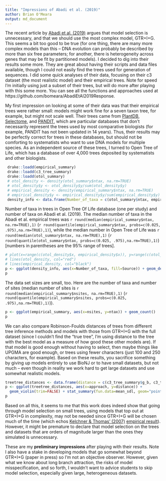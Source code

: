 ```yaml
---
title: "Impressions of Abadi et al. (2019)"
author: Brian O'Meara
output: md_document
---
```


The recent article by [Abadi et al. (2019)](https://doi.org/10.1038/s41467-019-08822-w) argues that model selection is unnecessary, and that we should use the most complex model, GTR+I+G. This seems a bit too good to be true (for one thing, there are many more complex models than this -- DNA evolution can probably be described by more than six free parameters; for another, there is heterogeneity across genes that may be fit by partitioned models). I decided to dig into their results some more. They are great about having their scripts and data files available, though I could not easily find the trees used for generation of sequences. I did some quick analyses of their data, focusing on their c3 dataset (the most realistic model) and their empirical trees. Note for speed I'm initially using just a subset of their trees, but will do more after playing with this some more. You can see all the functions and approaches used at https://github.com/bomeara/AbadiEtAl2019Response.

My first impression on looking at some of their data was that their empirical trees were rather small: models might work fine for a seven taxon tree, for example, but might not scale well. Their trees came from [PlantDB](http://www.plantgdb.org/), [Selectome](https://selectome.unil.ch/), and [PANDIT](https://www.ebi.ac.uk/research/goldman/software/pandit), which are particular databases that don't necessarily represent the trees used by most comparative biologists (for example, PANDIT has not been updated in 14 years). Thus, their results may be perfectly correct for trees in these databases, but should not be comforting to systematists who want to use DNA models for multiple species. As an independent source of these trees, I turned to Open Tree of Life, which has a database of over 4,000 trees deposited by systematists and other biologists.

```r
 drake::loadd(empirical_summary)
 drake::loadd(c3_tree_summary)
 drake::loadd(otol_summary)
 # otol_density <- density(otol_summary$ntax, na.rm=TRUE)
 # otol_density$y <- otol_density$y/sum(otol_density$y)
 # empirical_density <- density(empirical_summary$ntax, na.rm=TRUE)
 # empirical_density$y <- empirical_density$y/sum(empirical_density$y)
 density_info <- data.frame(Number_of_taxa = c(otol_summary$ntax, empirical_summary$ntax), Source=c(rep("Open Tree of Life", nrow(otol_summary)), rep("Abadi et al. empirical", nrow(empirical_summary))))
```

Number of taxa in trees in Open Tree Of Life database (one per study) and number of taxa on Abadi et al. (2019). The median number of taxa in the Abadi et al. empirical trees was `r round(median(empirical_summary$ntax, na.rm=TRUE),1)` (`r round(quantile(empirical_summary$ntax, probs=c(0.025, .975),na.rm=TRUE),1)`), while the median number in Open Tree of Life was `r round(median(otol_summary$ntax, na.rm=TRUE),1)` (`r round(quantile(otol_summary$ntax, probs=c(0.025, .975),na.rm=TRUE),1)`) [numbers in parentheses are the 95% range of trees].

```r
# plot(x=range(c(otol_density$x, empirical_density$x)), y=range(c(otol_density$y, empirical_density$y)), type="n", log="x", xlab="Number of taxa", ylab="Proportion of trees", bty="n")
# lines(otol_density, col="red")
# lines(empirical_density, col="black")
p <- ggplot(density_info, aes(x=Number_of_taxa, fill=Source)) + geom_density(alpha=.2) + scale_x_continuous(trans='log10')
p
```

The data set sizes are small, too. Here are the number of taxa and number of sites (median number of sites is `r round(median(empirical_summary$nsites, na.rm=TRUE),1)` (`r round(quantile(empirical_summary$nsites, probs=c(0.025, .975),na.rm=TRUE),1)`)).

```r
p <- ggplot(empirical_summary, aes(x=nsites, y=ntax)) + geom_count()
p
```

We can also compare Robinson-Foulds distances of trees from different tree inference methods and models with those from GTR+I+G with the full dataset (since I couldn't find the "true tree", I'm using distance to the tree with the best model as a measure of how good these other models are). If that model is good enough without having to select, then maybe things like UPGMA are good enough, or trees using fewer characters (just 100 and 250 characters, for example). Based on these results, you sacrifice something by giving up models entirely to use BioNJ or to have small datasets, but not much -- even though in reality we work hard to get large datasets and use somewhat realistic models.

```r
treetree_distances <- data.frame(distance = c(c3_tree_summary$g_b, c3_tree_summary$g_u, c3_tree_summary$g_jc, c3_tree_summary$g_g100, c3_tree_summary$g_g250), approach=c(rep("BioNJ", nrow(c3_tree_summary)), rep("UPGMA", nrow(c3_tree_summary)), rep("Jukes-Cantor", nrow(c3_tree_summary)), rep("GTR+I+G 100 sites", nrow(c3_tree_summary)), rep("GTR+I+G 250 sites", nrow(c3_tree_summary))))
p <- ggplot(treetree_distances, aes(x=approach, y=distance)) +
  geom_violin(trim=FALSE) + stat_summary(fun.data=mean_sdl, geom="pointrange", color="red")
p
```

Based on all this, it seems to me that this work does indeed show that going through model selection on small trees, using models that top out at GTR+I+G in complexity, may not be needed since GTR+I+G will be chosen much of the time (which echos [Kelchner & Thomas' (2007)](https://doi.org/10.1016/j.tree.2006.10.004) [empirical result](https://www.sciencedirect.com/science/article/pii/S016953470600334X#fig3)). However, it might be premature to declare that model selection on the trees and datasets that are orders of magnitude larger than the ones they simulated is unnecessary.

These are my **preliminary impressions** after playing with their results. Note I also have a stake in developing models that go somewhat beyond GTR+I+G (paper in press) so I'm not an objective observer. However, given what we know about long branch attraction, the risks of model misspecification, and so forth, I wouldn't want to advice students to skip model selection, especially given large, heterogeneous datasets.
